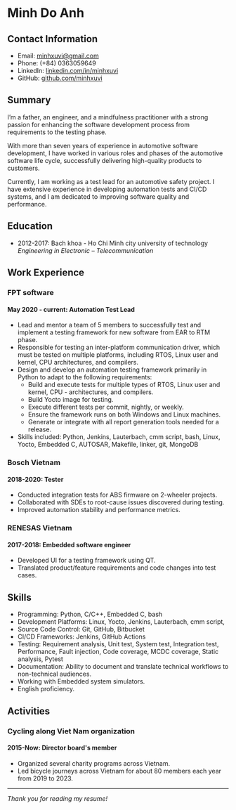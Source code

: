# Minh Do Anh

## Contact Information

- Email: minhxuvi@gmail.com
- Phone: (+84) 0363059649
- LinkedIn: [linkedin.com/in/minhxuvi](https://linkedin.com/in/minhxuvi)
- GitHub: [github.com/minhxuvi](https://github.com/minhxuvi)

## Summary

I’m a father, an engineer, and a mindfulness practitioner with a strong passion for enhancing the software development process from requirements to the testing phase.

With more than seven years of experience in automotive software development, I have worked in various roles and phases of the automotive software life cycle, successfully delivering high-quality products to customers.

Currently, I am working as a test lead for an automotive safety project. I have extensive experience in developing automation tests and CI/CD systems, and I am dedicated to improving software quality and performance.

## Education

- 2012-2017: Bach khoa - Ho Chi Minh city university of technology  
   _Engineering in Electronic – Telecommunication_

## Work Experience

### FPT software

#### May 2020 - current: Automation Test Lead

- Lead and mentor a team of 5 members to successfully test and implement a testing framework for new software from EAR to RTM phase.
- Responsible for testing an inter-platform communication driver, which must be tested on multiple platforms, including RTOS, Linux user and kernel, CPU architectures, and compilers.
- Design and develop an automation testing framework primarily in Python to adapt to the following requirements:
  - Build and execute tests for multiple types of RTOS, Linux user and kernel, CPU - architectures, and compilers.
  - Build Yocto image for testing.
  - Execute different tests per commit, nightly, or weekly.
  - Ensure the framework runs on both Windows and Linux machines.
  - Generate or integrate with all report generation tools needed for a release.
- Skills included: Python, Jenkins, Lauterbach, cmm script, bash, Linux, Yocto, Embedded C, AUTOSAR, Makefile, linker, git, MongoDB

### Bosch Vietnam

#### 2018-2020: Tester

- Conducted integration tests for ABS firmware on 2-wheeler projects.
- Collaborated with SDEs to root-cause issues discovered during testing.
- Improved automation stability and performance metrics.

### RENESAS Vietnam

#### 2017-2018: Embedded software engineer

- Developed UI for a testing framework using QT.
- Translated product/feature requirements and code changes into test cases.

## Skills

- Programming: Python, C/C++, Embedded C, bash
- Development Platforms: Linux, Yocto, Jenkins, Lauterbach, cmm script,
- Source Code Control: Git, GitHub, Bitbucket
- CI/CD Frameworks: Jenkins, GitHub Actions
- Testing: Requirement analysis, Unit test, System test, Integration test, Performance, Fault injection, Code coverage, MCDC coverage, Static analysis, Pytest
- Documentation: Ability to document and translate technical workflows to non-technical audiences.
- Working with Embedded system simulators.
- English proficiency.

## Activities

### Cycling along Viet Nam organization

#### 2015-Now: Director board's member

- Organized several charity programs across Vietnam.
- Led bicycle journeys across Vietnam for about 80 members each year from 2019 to 2023.

---

_Thank you for reading my resume!_
